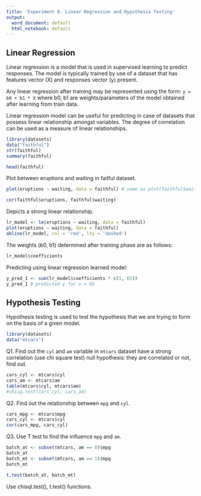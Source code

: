 ```yaml
---
title: 'Experiment 8: Linear Regression and Hypothesis Testing'
output:
  word_document: default
  html_notebook: default
---
```


## Linear Regression

Linear regression is a model that is used in supervised learning to predict responses. The model is typically trained by use of a dataset that has features vector (X) and responses vector (y) present.

Any linear regression after training may be represented using the form:
`y = b0 + b1 * X`
where b0, b1 are weights/parameters of the model obtained after learning from train data.

Linear regression model can be useful for predicting in case of datasets that possess linear relationship amongst variables. The degree of correlation can be used as a measure of linear relationships.

```r
library(datasets)
data("faithful")
str(faithful)
summary(faithful)
```

```r
head(faithful)
```

Plot between eruptions and waiting in faitful dataset.
```r
plot(eruptions ~ waiting, data = faithful) # same as plot(faithful$waiting, faithful$eruptions)
```

```r
cor(faithful$eruptions, faithful$waiting)
```
Depicts a strong linear relationship.

```r
lr_model <- lm(eruptions ~ waiting, data = faithful)
plot(eruptions ~ waiting, data = faithful)
abline(lr_model, col = 'red', lty = 'dashed')
```

The weights (b0, b1) determined after training phase are as follows:
```r
lr_model$coefficients
```

Predicting using linear regression learned model:

```r
y_pred_1 <- sum(lr_model$coefficients * c(1, 65))
y_pred_1 # predicted y for x = 65
```


## Hypothesis Testing

Hypothesis testing is used to test the hypothesis that we are trying to form on the basis of a given model.

```r
library(datasets)
data("mtcars")
```

Q1. Find out the `cyl` and `am` variable in `mtcars` dataset have a strong correlation (use chi square test) null hypothesis: they are correlated or not, find out.

```r
cars_cyl <- mtcars$cyl
cars_am <- mtcars$am
table(mtcars$cyl, mtcars$am)
#chisq.test(cars_cyl, cars_am)
```

Q2. Find out the relationship between `mpg` and `cyl`.

```r
cars_mpg <- mtcars$mpg
cars_cyl <- mtcars$cyl
cor(cars_mpg, cars_cyl)
```

Q3. Use T test to find the influence `mpg` and `am`.

```r
batch_at <- subset(mtcars, am == 0)$mpg
batch_at
batch_mt <- subset(mtcars, am == 1)$mpg
batch_mt

t.test(batch_at, batch_mt)
```

Use chisql.test(), t.test() functions.